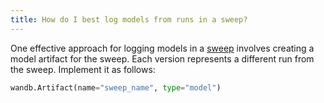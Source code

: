 ```yaml
---
title: How do I best log models from runs in a sweep?
---
```


One effective approach for logging models in a [sweep](/guides/models/sweeps/) involves creating a model artifact for the sweep. Each version represents a different run from the sweep. Implement it as follows:

```python
wandb.Artifact(name="sweep_name", type="model")
```
